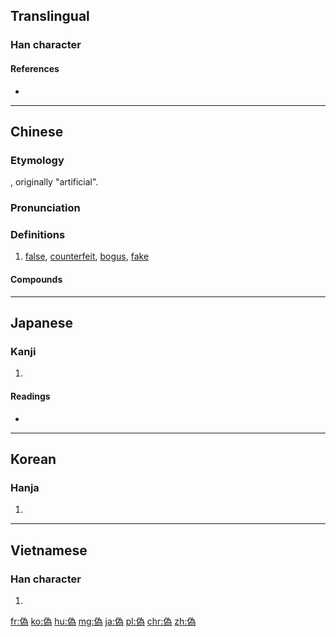 {{also|伪|僞}}
==Translingual==

===Han character===
{{Han char|rn=9|rad=人|as=09|sn=11|four=2222<sub>7</sub>|canj=人戈大火 (OIKF)|ids=⿰[[亻]][[為]]}}

====References====
* {{Han ref|kx=0112.071|dkj=00927|hdz=10195.040|uh=507D|ud=20605|bh=B0B0|bd=45232}}

----

==Chinese==
{{zh-forms|s=伪|t2=僞|false}}

===Etymology===
{{Han compound|亻|為|t1=man|t2=to make|ls=ic}}, originally "artificial".

===Pronunciation===
{{zh-pron
|m=偽
|c=ngai6
|mn=gūi
|w=2hhue
|mc=y
|oc=y
|cat=a
}}

===Definitions===
# [[false]], [[counterfeit]], [[bogus]], [[fake]]
#: {{zh-usex|虛偽|sham; false; hypocritical; hypocrisy}}
#: {{zh-usex|偽造|to forge; to counterfeit}}
#: {{zh-usex|偽鈔|counterfeit banknote}}
#: {{zh-usex|偽政權|puppet government}}

====Compounds====
{{der5
| {{zh-l|偽鈔/伪钞}}
| {{zh-l|偽軍/伪军}}
| {{zh-l|偽君子/伪君子}}
| {{zh-l|偽劣/伪劣}}
| {{zh-l|偽麻黃鹼/伪麻黄碱}}
| {{zh-l|偽善/伪善}}
| {{zh-l|偽飾/伪饰}}
| {{zh-l|偽書/伪书}}
| {{zh-l|偽託/伪托}}
| {{zh-l|偽造/伪造}}
| {{zh-l|偽證/伪证}}
| {{zh-l|偽政府/伪政府}}
| {{zh-l|偽譔/伪撰}}
| {{zh-l|偽裝/伪装}}
| {{zh-l|偽足/伪足}}
| {{zh-l|偽作/伪作}}
| {{zh-l|虛偽/虚伪}}
}}

----

==Japanese==

===Kanji===
{{ja-kanji|grade=c|rs=人09}}

# {{defn|lang=ja|sort=人09}}

====Readings====
* {{ja-readings|goon=[[が]] (ga), [[ぎ]] (gi)|kanon=[[が]] (ga), [[ぎ]] (gi)|kanyoon=[[か]] (ka)|kun=[[いつわる]] (itsuwaru), [[にせ]] (nise), [[いつわり]] (itsuwari)}}

----

==Korean==

===Hanja===
{{ko-hanja|hangeul=위|mr=wi}}

# {{defn|lang=ko|sort=人09}}

----

==Vietnamese==

===Han character===
{{vi-hantu|[[nguỵ]]|rs=人09}}

# {{defn|lang=vi|sort=人09}}

[[fr:偽]]
[[ko:偽]]
[[hu:偽]]
[[mg:偽]]
[[ja:偽]]
[[pl:偽]]
[[chr:偽]]
[[zh:偽]]